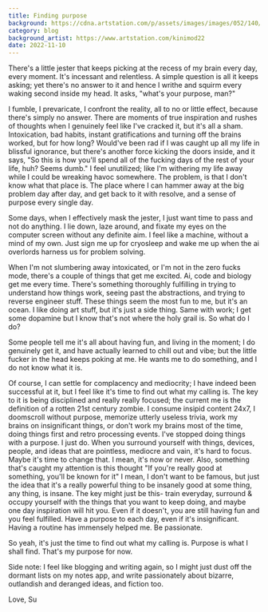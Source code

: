 ```yaml
---
title: Finding purpose
background: https://cdna.artstation.com/p/assets/images/images/052/140/042/large/kinimod22-aurora-borealis-2.jpg?1659033633
category: blog
background_artist: https://www.artstation.com/kinimod22
date: 2022-11-10
---
```


There's a little jester that keeps picking at the recess of my brain every day, every moment. It's incessant and relentless. A simple question is all it keeps asking; yet there's no answer to it and hence I writhe and squirm every waking second inside my head. It asks,
"what's your purpose, man?"

I fumble, I prevaricate, I confront the reality, all to no or little effect, because there's simply no answer. There are moments of true inspiration and rushes of thoughts when I genuinely feel like I've cracked it, but it's all a sham. Intoxication, bad habits, instant gratifications and turning off the brains worked, but for how long?
Would've been rad if I was caught up all my life in blissful ignorance, but there's another force kicking the doors inside, and it says,
"So this is how you'll spend all of the fucking days of the rest of your life, huh? Seems dumb."
I feel unutilized; like I'm withering my life away while I could be wreaking havoc somewhere. The problem, is that I don't know what that place is. The place where I can hammer away at the big problem day after day, and get back to it with resolve, and a sense of purpose every single day.

Some days, when I effectively mask the jester, I just want time to pass and not do anything. I lie down, laze around, and fixate my eyes on the computer screen without any definite aim. I feel like a machine, without a mind of my own. 
Just sign me up for cryosleep and wake me up when the ai overlords harness us for problem solving.

When I'm not slumbering away intoxicated, or I'm not in the zero fucks mode, there's a couple of things that get me excited. Ai, code and biology get me every time. There's something thoroughly fulfilling in trying to understand how things work, seeing past the abstractions, and trying to reverse engineer stuff. These things seem the most fun to me, but it's an ocean. I like doing art stuff, but it's just a side thing. Same with work; I get some dopamine but I know that's not where the holy grail is.
So what do I do?

Some people tell me it's all about having fun, and living in the moment; I do genuinely get it, and have actually learned to chill out and vibe; but the little fucker in the head keeps poking at me. He wants me to do something, and I do not know what it is.

Of course, I can settle for complacency and mediocrity; I have indeed been successful at it, but I feel like it's time to find out what my calling is. The key to it is being disciplined and really really focused; the current me is the definition of a rotten 21st century zombie. I consume insipid content 24x7, I doomscroll without purpose, memorize utterly useless trivia, work my brains on insignificant things, or don't work my brains most of the time, doing things first and retro processing events. I've stopped doing things with a purpose. I just do. When you surround yourself with things, devices, people, and ideas that are pointless, mediocre and vain, it's hard to focus. Maybe it's time to change that. I mean, it's now or never. Also, something that's caught my attention is this thought
"If you're really good at something, you'll be known for it"
I mean, I don't want to be famous, but just the idea that it's a really powerful thing to be insanely good at some thing, any thing, is insane.
The key might just be this- train everyday, surround & occupy yourself with the things that you want to keep doing, and maybe one day inspiration will hit you. Even if it doesn't, you are still having fun and you feel fulfilled. Have a purpose to each day, even if it's insignificant. Having a routine has immensely helped me. Be passionate.

So yeah, it's just the time to find out what my calling is. Purpose is what I shall find. That's my purpose for now.

Side note: I feel like blogging and writing again, so I might just dust off the dormant lists on my notes app, and write passionately about bizarre, outlandish and deranged ideas, and fiction too.

Love,
Su